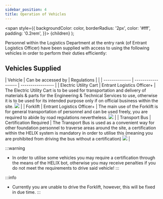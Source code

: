 ```yaml
---
sidebar_position: 4
title: Operation of Vehicles 
---
```


<span
style={{
      backgroundColor: color,
      borderRadius: '2px',
      color: '#fff',
      padding: '0.2rem',
    }}>
{children}
</span>
);

Personnel within the Logistics Department at the <Highlight color="#00C09A">entry rank (of Entrant Logistics Officer)</Highlight> 
have been supplied with access to using the following vehicles in order to perform their duties efficiently:


## Vehicles Supplied
| Vehicle       | Can be accessed by    | Regulations  |                                                                                                                                                                                                                                                                                                                                                                                                                                                                                                                                                                                                                                 |
| -------------- | ------------------ | ----------------- |
| Electric Utility Cart     | Entrant Logistics Officer+ | The Electric Utility Cart is to be used for transportation and delivery of materials & parts for the Engineering & Technical Services to use, otherwise it is to be used for its intended purpose only if on official business within the site.    ![](./images/utilitycart3.PNG) | 
| Forklift     | Entrant Logistics Officer+ | The main use of the Forklift is for general transportation of personnel and can be used freely, you are required to abide by road regulations nevertheless.    ![](./images/forklift.PNG) | 
| Transport Bus     | Certification Required | The Transport Bus is used as a convenient way for other foundation personnel to traverse areas around the site, a certification within the HELIX system is mandatory in order to utilise this (meaning you are prohibited from driving the bus without a certification)  ![](./images/transportbus.PNG) | 

:::warning

- In order to utilise some vehicles you may require a certification through the means of the HELIX bot, otherwise you may receive penalties if you do not meet the requirements to drive said vehicle!
:::

:::info
- Currently you are unable to drive the Forklift, however, this will be fixed in due time.
:::